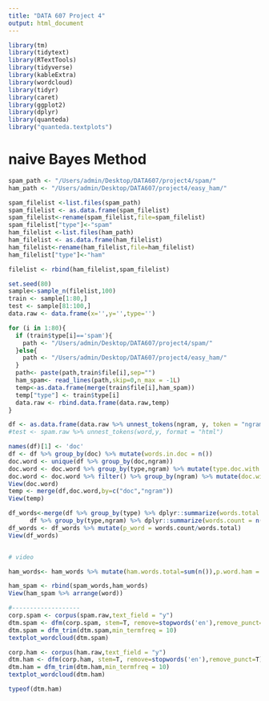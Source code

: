 ```yaml
---
title: "DATA 607 Project 4"
output: html_document
---
```


```r
library(tm)
library(tidytext)
library(RTextTools)
library(tidyverse)
library(kableExtra)
library(wordcloud)
library(tidyr)
library(caret)
library(ggplot2)
library(dplyr)
library(quanteda)
library("quanteda.textplots")
```
# naive Bayes Method
```r
spam_path <- "/Users/admin/Desktop/DATA607/project4/spam/"
ham_path <- "/Users/admin/Desktop/DATA607/project4/easy_ham/"

spam_filelist <-list.files(spam_path)
spam_filelist <- as.data.frame(spam_filelist)
spam_filelist<-rename(spam_filelist,file=spam_filelist)
spam_filelist["type"]<-"spam"
ham_filelist <-list.files(ham_path)
ham_filelist <- as.data.frame(ham_filelist)
ham_filelist<-rename(ham_filelist,file=ham_filelist)
ham_filelist["type"]<-"ham"

filelist <- rbind(ham_filelist,spam_filelist)

set.seed(80)
sample<-sample_n(filelist,100)
train <- sample[1:80,]
test <- sample[81:100,]
data.raw <- data.frame(x='',y='',type='')

for (i in 1:80){
  if (train$type[i]=='spam'){
    path <- "/Users/admin/Desktop/DATA607/project4/spam/"
  }else{
    path <- "/Users/admin/Desktop/DATA607/project4/easy_ham/"
  }
  path<- paste(path,train$file[i],sep="")
  ham_spam<- read_lines(path,skip=0,n_max = -1L)
  temp<-as.data.frame(merge(train$file[i],ham_spam))
  temp["type"] <- train$type[i]
  data.raw <- rbind.data.frame(data.raw,temp)
}

df <- as.data.frame(data.raw %>% unnest_tokens(ngram, y, token = "ngrams", n = 1))
#test <- spam.raw %>% unnest_tokens(word,y, format = "html")

names(df)[1] <- 'doc'
df <- df %>% group_by(doc) %>% mutate(words.in.doc = n())
doc.word <- unique(df %>% group_by(doc,ngram)) 
doc.word <- doc.word %>% group_by(type,ngram) %>% mutate(type.doc.with.words = n())
doc.word <- doc.word %>% filter() %>% group_by(ngram) %>% mutate(doc.with.words = n())
View(doc.word)
temp <- merge(df,doc.word,by=c("doc","ngram"))
View(temp)

df_words<-merge(df %>% group_by(type) %>% dplyr::summarize(words.total = n()),
      df %>% group_by(type,ngram) %>% dplyr::summarize(words.count = n()+1),by="type")
df_words <- df_words %>% mutate(p_word = words.count/words.total)
View(df_words)


# video

ham_words<- ham_words %>% mutate(ham.words.total=sum(n()),p.word.ham = ham.word.count/sum(ham.word.count))

ham_spam <- rbind(spam_words,ham_words)
View(ham_spam %>% arrange(word))

#-------------------
corp.spam <- corpus(spam.raw,text_field = "y")
dtm.spam <- dfm(corp.spam, stem=T, remove=stopwords('en'),remove_punct=T)
dtm.spam = dfm_trim(dtm.spam,min_termfreq = 10)
textplot_wordcloud(dtm.spam)

corp.ham <- corpus(ham.raw,text_field = "y")
dtm.ham <- dfm(corp.ham, stem=T, remove=stopwords('en'),remove_punct=T)
dtm.ham = dfm_trim(dtm.ham,min_termfreq = 10)
textplot_wordcloud(dtm.ham)

typeof(dtm.ham)
```
